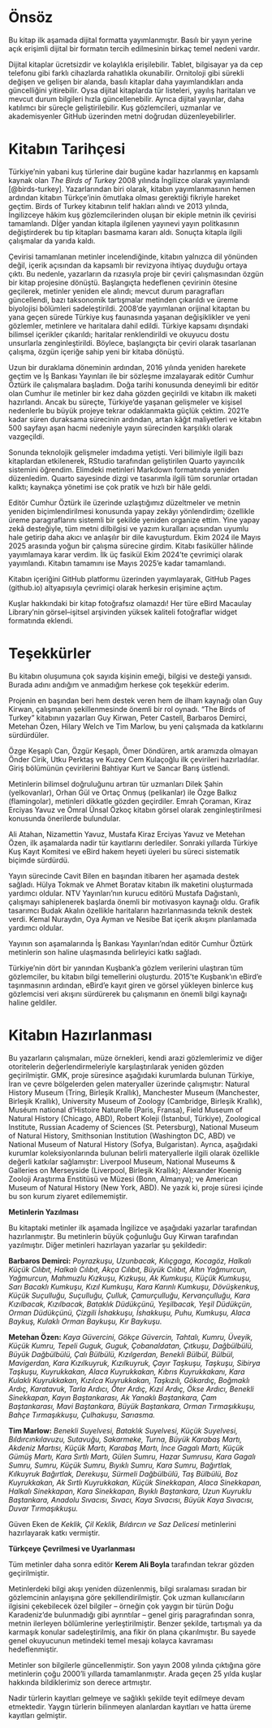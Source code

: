 # Önsöz {.unnumbered}

Bu kitap ilk aşamada dijital formatta yayımlanmıştır. Basılı bir yayın yerine açık erişimli dijital bir formatın tercih edilmesinin birkaç temel nedeni vardır.

Dijital kitaplar ücretsizdir ve kolaylıkla erişilebilir. Tablet, bilgisayar ya da cep telefonu gibi farklı cihazlarda rahatlıkla okunabilir. Ornitoloji gibi sürekli değişen ve gelişen bir alanda, basılı kitaplar daha yayımlandıkları anda güncelliğini yitirebilir. Oysa dijital kitaplarda tür listeleri, yayılış haritaları ve mevcut durum bilgileri hızla güncellenebilir. Ayrıca dijital yayınlar, daha katılımcı bir süreçle geliştirilebilir. Kuş gözlemcileri, uzmanlar ve akademisyenler GitHub üzerinden metni doğrudan düzenleyebilirler.

# Kitabın Tarihçesi

Türkiye'nin yabani kuş türlerine dair bugüne kadar hazırlanmış en kapsamlı kaynak olan *The Birds of Turkey* 2008 yılında İngilizce olarak yayımlandı \[\@birds-turkey\]. Yazarlarından biri olarak, kitabın yayımlanmasının hemen ardından kitabın Türkçe'inin ömutlaka olması gerektiği fikriyle hareket geçtim. Birds of Turkey kitabının telif hakları alındı ve 2013 yılında, İngilizceye hâkim kuş gözlemcilerinden oluşan bir ekiple metnin ilk çevirisi tamamlandı. Dİğer yandan kitapla ilgilenen yayınevi yayın politkasının değiştirderek bu tip kitapları basmama kararı aldı. Sonuçta kitapla ilgili çalışmalar da yarıda kaldı.

Çevirisi tamamlanan metinler incelendiğinde, kitabın yalnızca dil yönünden değil, içerik açısından da kapsamlı bir revizyona ihtiyaç duyduğu ortaya çıktı. Bu nedenle, yazarların da rızasıyla proje bir çeviri çalışmasından özgün bir kitap projesine dönüştü. Başlangıçta hedeflenen çevirinin ötesine geçilerek, metinler yeniden ele alındı; mevcut durum paragrafları güncellendi, bazı taksonomik tartışmalar metinden çıkarıldı ve üreme biyolojisi bölümleri sadeleştirildi. 2008’de yayımlanan orijinal kitaptan bu yana geçen sürede Türkiye kuş faunasında yaşanan değişiklikler ve yeni gözlemler, metinlere ve haritalara dahil edildi. Türkiye kapsamı dışındaki bilimsel içerikler çıkarıldı; haritalar renklendirildi ve okuyucu dostu unsurlarla zenginleştirildi. Böylece, başlangıçta bir çeviri olarak tasarlanan çalışma, özgün içeriğe sahip yeni bir kitaba dönüştü.

Uzun bir duraklama döneminin ardından, 2016 yılında yeniden harekete geçtim ve İş Bankası Yayınları ile bir sözleşme imzalayarak editör Cumhur Öztürk ile çalışmalara başladım. Doğa tarihi konusunda deneyimli bir editör olan Cumhur ile metinler bir kez daha gözden geçirildi ve kitabın ilk maketi hazırlandı. Ancak bu süreçte, Türkiye’de yaşanan gelişmeler ve kişisel nedenlerle bu büyük projeye tekrar odaklanmakta güçlük çektim. 2021’e kadar süren duraksama sürecinin ardından, artan kâğıt maliyetleri ve kitabın 500 sayfayı aşan hacmi nedeniyle yayın sürecinden karşılıklı olarak vazgeçildi.

Sonunda teknolojik gelişmeler imdadıma yetişti. Veri bilimiyle ilgili bazı kitaplardan etkilenerek, RStudio tarafından geliştirilen Quarto yayıncılık sistemini öğrendim. Elimdeki metinleri Markdown formatında yeniden düzenledim. Quarto sayesinde dizgi ve tasarımla ilgili tüm sorunlar ortadan kalktı; kaynakça yönetimi ise çok pratik ve hızlı bir hâle geldi.

Editör Cumhur Öztürk ile üzerinde uzlaştığımız düzeltmeler ve metnin yeniden biçimlendirilmesi konusunda yapay zekâyı yönlendirdim; özellikle üreme paragraflarını sistemli bir şekilde yeniden organize ettim. Yine yapay zekâ desteğiyle, tüm metni dilbilgisi ve yazım kuralları açısından uyumlu hale getirip daha akıcı ve anlaşılır bir dile kavuşturdum. Ekim 2024 ile Mayıs 2025 arasında yoğun bir çalışma sürecine girdim. Kitabı fasiküller hâlinde yayımlamaya karar verdim. İlk üç fasikül Ekim 2024’te çevrimiçi olarak yayımlandı. Kitabın tamamını ise Mayıs 2025’e kadar tamamlandı.

Kitabın içeriğini GitHub platformu üzerinden yayımlayarak, GitHub Pages (github.io) altyapısıyla çevrimiçi olarak herkesin erişimine açtım.

Kuşlar hakkındaki bir kitap fotoğrafsız olamazdı! Her türe eBird Macaulay Library’nin görsel–işitsel arşivinden yüksek kaliteli fotoğraflar widget formatında eklendi.

# Teşekkürler

Bu kitabın oluşumuna çok sayıda kişinin emeği, bilgisi ve desteği yansıdı. Burada adını andığım ve anmadığım herkese çok teşekkür ederim.

Projenin en başından beri hem destek veren hem de ilham kaynağı olan Guy Kirwan, çalışmanın şekillenmesinde önemli bir rol oynadı. "The Birds of Turkey" kitabının yazarları Guy Kirwan, Peter Castell, Barbaros Demirci, Metehan Özen, Hilary Welch ve Tim Marlow, bu yeni çalışmada da katkılarını sürdürdüler.

Özge Keşaplı Can, Özgür Keşaplı, Ömer Döndüren, artık aramızda olmayan Önder Cirik, Utku Perktaş ve Kuzey Cem Kulaçoğlu ilk çevirileri hazırladılar. Giriş bölümünün çevirilerini Bahtiyar Kurt ve Sancar Barış üstlendi.

Metinlerin bilimsel doğruluğunu artıran tür uzmanları Dilek Şahin (yelkovanlar), Orhan Gül ve Ortaç Onmuş (pelikanlar) ile Özge Balkız (flamingolar), metinleri dikkatle gözden geçirdiler. Emrah Çoraman, Kiraz Erciyas Yavuz ve Ömral Ünsal Özkoç kitabın görsel olarak zenginleştirilmesi konusunda önerilerde bulundular.

Ali Atahan, Nizamettin Yavuz, Mustafa Kiraz Erciyas Yavuz ve Metehan Özen, ilk aşamalarda nadir tür kayıtlarını derlediler. Sonraki yıllarda Türkiye Kuş Kayıt Komitesi ve eBird hakem heyeti üyeleri bu süreci sistematik biçimde sürdürdü.

Yayın sürecinde Cavit Bilen en başından itibaren her aşamada destek sağladı. Hülya Tokmak ve Ahmet Boratav kitabın ilk maketini oluşturmada yardımcı oldular. NTV Yayınları’nın kurucu editörü Mustafa Dağıstanlı, çalışmayı sahiplenerek başlarda önemli bir motivasyon kaynağı oldu. Grafik tasarımcı Budak Akalın özellikle haritaların hazırlanmasında teknik destek verdi. Kemal Nuraydın, Oya Ayman ve Nesibe Bat içerik akışını planlamada yardımcı oldular.

Yayının son aşamalarında İş Bankası Yayınları’ndan editör Cumhur Öztürk metinlerin son haline ulaşmasında belirleyici katkı sağladı.

Türkiye’nin dört bir yanından Kuşbank’a gözlem verilerini ulaştıran tüm gözlemciler, bu kitabın bilgi temellerini oluşturdu. 2015’te Kuşbank’ın eBird’e taşınmasının ardından, eBird’e kayıt giren ve görsel yükleyen binlerce kuş gözlemcisi veri akışını sürdürerek bu çalışmanın en önemli bilgi kaynağı haline geldiler.

# Kitabın Hazırlanması

Bu yazarların çalışmaları, müze örnekleri, kendi arazi gözlemlerimiz ve diğer otoritelerin değerlendirmeleriyle karşılaştırılarak yeniden gözden geçirilmiştir. GMK, proje süresince aşağıdaki kurumlarda bulunan Türkiye, İran ve çevre bölgelerden gelen materyaller üzerinde çalışmıştır: Natural History Museum (Tring, Birleşik Krallık), Manchester Museum (Manchester, Birleşik Krallık), University Museum of Zoology (Cambridge, Birleşik Krallık), Muséum national d’Histoire Naturelle (Paris, Fransa), Field Museum of Natural History (Chicago, ABD), Robert Koleji (İstanbul, Türkiye), Zoological Institute, Russian Academy of Sciences (St. Petersburg), National Museum of Natural History, Smithsonian Institution (Washington DC, ABD) ve National Museum of Natural History (Sofya, Bulgaristan). Ayrıca, aşağıdaki kurumlar koleksiyonlarında bulunan belirli materyallerle ilgili olarak özellikle değerli katkılar sağlamıştır: Liverpool Museum, National Museums & Galleries on Merseyside (Liverpool, Birleşik Krallık); Alexander Koenig Zooloji Araştırma Enstitüsü ve Müzesi (Bonn, Almanya); ve American Museum of Natural History (New York, ABD). Ne yazık ki, proje süresi içinde bu son kurum ziyaret edilememiştir.

**Metinlerin Yazılması**

Bu kitaptaki metinler ilk aşamada İngilizce ve aşağıdaki yazarlar tarafından hazırlanmıştır. Bu metinlerin büyük çoğunluğu Guy Kirwan tarafından yazılmıştır. Diğer metinleri hazırlayan yazarlar şu şekildedir:

**Barbaros Demirci:** *Poyrazkuşu, Uzunbacak, Kılıçgaga, Kocagöz, Halkalı Küçük Cılıbıt, Halkalı Cılıbıt, Akça Cılıbıt, Büyük Cılıbıt, Altın Yağmurcun, Yağmurcun, Mahmuzlu Kızkuşu, Kızkuşu, Ak Kumkuşu, Küçük Kumkuşu, Sarı Bacaklı Kumkuşu, Kızıl Kumkuşu, Kara Karınlı Kumkuşu, Dövüşkenkuş, Küçük Suçulluğu, Suçulluğu, Çulluk, Çamurçulluğu, Kervançulluğu, Kara Kızılbacak, Kızılbacak, Bataklık Düdükçünü, Yeşilbacak, Yeşil Düdükçün, Orman Düdükçünü, Çizgili İshakkuşu, İshakkuşu, Puhu, Kumkuşu, Alaca Baykuş, Kulaklı Orman Baykuşu, Kır Baykuşu.*

**Metehan Özen:** *Kaya Güvercini, Gökçe Güvercin, Tahtalı, Kumru, Üveyik, Küçük Kumru, Tepeli Guguk, Guguk, Çobanaldatan, Çıtkuşu, Dağbülbülü, Büyük Dağbülbülü, Çalı Bülbülü, Kızılgerdan, Benekli Bülbül, Bülbül, Mavigerdan, Kara Kızılkuyruk, Kızılkuyruk, Çayır Taşkuşu, Taşkuşu, Sibirya Taşkuşu, Kuyrukkakan, Alaca Kuyrukkakan, Kıbrıs Kuyrukkakanı, Kara Kulaklı Kuyrukkakan, Kızılca Kuyrukkakan, Taşkızılı, Gökardıç, Boğmaklı Ardıç, Karatavuk, Tarla Ardıcı, Öter Ardıç, Kızıl Ardıç, Ökse Ardıcı, Benekli Sinekkapan, Kayın Baştankarası, Ak Yanaklı Baştankara, Çam Baştankarası, Mavi Baştankara, Büyük Baştankara, Orman Tırmaşıkkuşu, Bahçe Tırmaşıkkuşu, Çulhakuşu, Sarıasma.*

**Tim Marlow:** *Benekli Suyelvesi, Bataklık Suyelvesi, Küçük Suyelvesi, Bıldırcınkılavuzu, Sutavuğu, Sakarmeke, Turna, Büyük Karabaş Martı, Akdeniz Martısı, Küçük Martı, Karabaş Martı, İnce Gagalı Martı, Küçük Gümüş Martı, Kara Sırtlı Martı, Gülen Sumru, Hazar Sumrusu, Kara Gagalı Sumru, Sumru, Küçük Sumru, Bıyıklı Sumru, Kara Sumru, Bağırtlak, Kılkuyruk Bağırtlak, Derekuşu, Sürmeli Dağbülbülü, Taş Bülbülü, Boz Kuyrukkakan, Ak Sırtlı Kuyrukkakan, Küçük Sinekkapan, Alaca Sinekkapan, Halkalı Sinekkapan, Kara Sinekkapan, Bıyıklı Baştankara, Uzun Kuyruklu Baştankara, Anadolu Sıvacısı, Sıvacı, Kaya Sıvacısı, Büyük Kaya Sıvacısı, Duvar Tırmaşıkkuşu.*

Güven Eken de *Keklik, Çil Keklik, Bıldırcın ve Saz Delicesi* metinlerini hazırlayarak katkı vermiştir.

**Türkçeye Çevrilmesi ve Uyarlanması**

Tüm metinler daha sonra editör **Kerem Ali Boyla** tarafından tekrar gözden geçirilmiştir.

Metinlerdeki bilgi akışı yeniden düzenlenmiş, bilgi sıralaması sıradan bir gözlemcinin anlayışına göre şekillendirilmiştir. Çok uzman kullanıcıların ilgisini çekebilecek özel bilgiler – örneğin çok yaygın bir türün Doğu Karadeniz’de bulunmadığı gibi ayrıntılar – genel giriş paragrafından sonra, metnin ilerleyen bölümlerine yerleştirilmiştir. Benzer şekilde, tartışmalı ya da karmaşık konular sadeleştirilmiş, ana fikir ön plana çıkarılmıştır. Bu sayede genel okuyucunun metindeki temel mesajı kolayca kavraması hedeflenmiştir.

Metinler son bilgilerle güncellenmiştir. Son yayın 2008 yılında çıktığına göre metinlerin çoğu 2000'li yıllarda tamamlanmıştır. Arada geçen 25 yılda kuşlar hakkında bildiklerimiz son derece artmıştır.

Nadir türlerin kayıtları gelmeye ve sağlıklı şekilde teyit edilmeye devam etmektedir. Yaygın türlerin bilinmeyen alanlardan kayıtları ve hatta üreme kayıtları gelmiştir.
